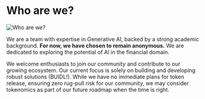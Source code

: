 # Who are we?

![Who are we?](/who_are_we.png)

We are a team with expertise in Generative AI, backed by a strong academic background. **For now, we have chosen to remain anonymous.** We are dedicated to exploring the potential of AI in the financial domain.

We welcome enthusiasts to join our community and contribute to our growing ecosystem. Our current focus is solely on building and developing robust solutions (BUIDL!). While we have no immediate plans for token release, ensuring zero rug-pull risk for our community, we may consider tokenomics as part of our future roadmap when the time is right. 